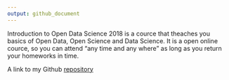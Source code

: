 ```yaml
---
output: github_document
---
```


Introduction to Open Data Science 2018 is a cource that theaches you basics of Open Data, Open Science and Data Science. It is a open online cource, so you can attend "any time and any where" as long as you return your homeworks in time.

A link to my Github <a href="https://raimohaikari.github.io/IODS-project/" target="_blank">repository</a>